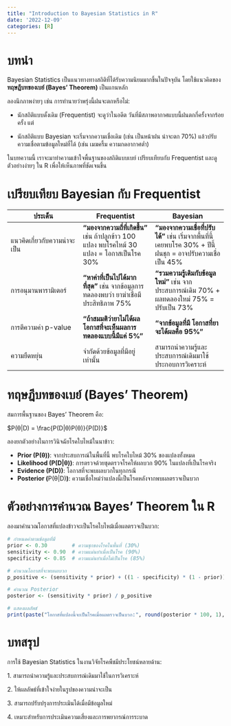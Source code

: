 ```yaml
---
title: "Introduction to Bayesian Statistics in R"
date: '2022-12-09'
categories: [R]
---
```


# บทนำ

Bayesian Statistics เป็นแนวทางทางสถิติที่ได้รับความนิยมมากขึ้นในปัจจุบัน โดยใช้แนวคิดของ **ทฤษฎีบทของเบย์ (Bayes' Theorem)** เป็นแกนหลัก

ลองนึกภาพง่ายๆ เช่น การทำนายว่าพรุ่งนี้ฝนจะตกหรือไม่:

-   นักสถิติแบบดั้งเดิม (Frequentist) จะดูว่าในอดีต วันที่มีสภาพอากาศแบบนี้ฝนตกกี่ครั้งจากร้อยครั้ง แต่

-   นักสถิติแบบ Bayesian จะเริ่มจากความเชื่อเดิม (เช่น เป็นหน้าฝน น่าจะตก 70%) แล้วปรับความเชื่อตามข้อมูลใหม่ที่ได้ (เช่น เมฆครึ้ม ความกดอากาศต่ำ)

ในบทความนี้ เราจะมาทำความเข้าใจพื้นฐานของสถิติแบบเบย์ เปรียบเทียบกับ Frequentist และดูตัวอย่างง่ายๆ ใน R เพื่อให้เห็นภาพที่ชัดเจนขึ้น

# เปรียบเทียบ Bayesian กับ Frequentist

| ประเด็น | Frequentist | Bayesian |
|----|----|----|
| แนวคิดเกี่ยวกับความน่าจะเป็น | **"มองจากความถี่ที่เกิดขึ้น"** เช่น ถ้าปลูกข้าว 100 แปลง พบโรคไหม้ 30 แปลง = โอกาสเป็นโรค 30% | **"มองจากความเชื่อที่ปรับได้"** เช่น เริ่มจากพื้นที่นี้เคยพบโรค 30% + ปีนี้ฝนชุก = อาจปรับความเชื่อเป็น 45% |
| การอนุมานพารามิเตอร์ | **"หาค่าที่เป็นไปได้มากที่สุด"** เช่น จากข้อมูลการทดลองพบว่า ยาฆ่าเชื้อมีประสิทธิภาพ 75% | **"รวมความรู้เดิมกับข้อมูลใหม่"** เช่น จากประสบการณ์เดิม 70% + ผลทดลองใหม่ 75% = ปรับเป็น 73% |
| การตีความค่า p-value | **"ถ้าสมมติว่ายาไม่ได้ผล โอกาสที่จะเห็นผลการทดลองแบบนี้มีแค่ 5%"** | **"จากข้อมูลที่มี โอกาสที่ยาจะได้ผลคือ 95%"** |
| ความยืดหยุ่น | จำกัดด้วยข้อมูลที่มีอยู่เท่านั้น | สามารถนำความรู้และประสบการณ์เดิมมาใช้ประกอบการวิเคราะห์ |

# ทฤษฎีบทของเบย์ (Bayes' Theorem)

สมการพื้นฐานของ Bayes' Theorem คือ:

$P(θ|D) = \frac{P(D|θ)P(θ)}{P(D)}$

ลองยกตัวอย่างในการวินิจฉัยโรคใบไหม้ในนาข้าว:

-   **Prior (P(θ))**: จากประสบการณ์ในพื้นที่นี้ พบโรคใบไหม้ 30% ของแปลงทั้งหมด
-   **Likelihood (P(D\|θ))**: การตรวจด้วยชุดตรวจโรคให้ผลบวก 90% ในแปลงที่เป็นโรคจริง
-   **Evidence (P(D))**: โอกาสที่จะพบผลบวกในทุกกรณี
-   **Posterior (**P(θ\|D)**)**: ความเชื่อใหม่ว่าแปลงนี้เป็นโรคหลังจากพบผลตรวจเป็นบวก

# ตัวอย่างการคำนวณ Bayes' Theorem ใน R

ลองมาคำนวณโอกาสที่แปลงข้าวจะเป็นโรคใบไหม้เมื่อผลตรวจเป็นบวก:

```r
# กำหนดค่าตามข้อมูลที่มี
prior <- 0.30        # ความชุกของโรคในพื้นที่ (30%)
sensitivity <- 0.90  # ความแม่นยำเมื่อเป็นโรค (90%)
specificity <- 0.85  # ความแม่นยำเมื่อไม่เป็นโรค (85%)

# คำนวณโอกาสที่จะพบผลบวก
p_positive <- (sensitivity * prior) + ((1 - specificity) * (1 - prior))

# คำนวณ Posterior
posterior <- (sensitivity * prior) / p_positive

# แสดงผลลัพธ์
print(paste("โอกาสที่แปลงนี้จะเป็นโรคเมื่อผลตรวจเป็นบวก:", round(posterior * 100, 1), "%"))
```

# บทสรุป

การใช้ Bayesian Statistics ในงานวิจัยโรคพืชมีประโยชน์หลายด้าน:

1\. สามารถนำความรู้และประสบการณ์เดิมมาใช้ในการวิเคราะห์

2\. ให้ผลลัพธ์ที่เข้าใจง่ายในรูปของความน่าจะเป็น

3\. สามารถปรับปรุงการประเมินได้เมื่อมีข้อมูลใหม่

4\. เหมาะสำหรับการประเมินความเสี่ยงและการพยากรณ์การระบาด
